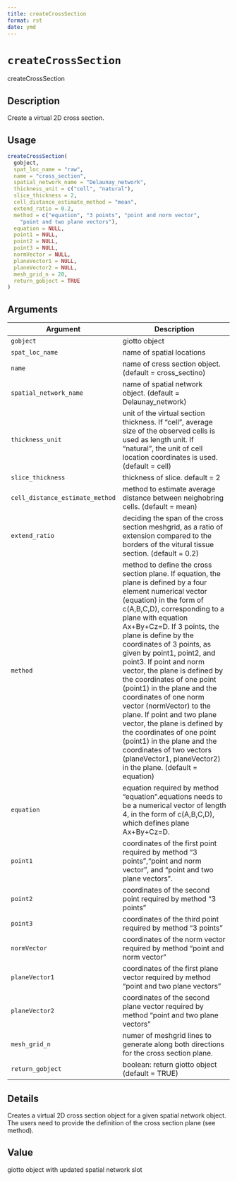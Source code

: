 ```yaml
--- 
title: createCrossSection 
format: rst 
date: ymd 
--- 
```

# `createCrossSection`

createCrossSection


## Description

Create a virtual 2D cross section.


## Usage

```r
createCrossSection(
  gobject,
  spat_loc_name = "raw",
  name = "cross_section",
  spatial_network_name = "Delaunay_network",
  thickness_unit = c("cell", "natural"),
  slice_thickness = 2,
  cell_distance_estimate_method = "mean",
  extend_ratio = 0.2,
  method = c("equation", "3 points", "point and norm vector",
    "point and two plane vectors"),
  equation = NULL,
  point1 = NULL,
  point2 = NULL,
  point3 = NULL,
  normVector = NULL,
  planeVector1 = NULL,
  planeVector2 = NULL,
  mesh_grid_n = 20,
  return_gobject = TRUE
)
```


## Arguments

Argument      |Description
------------- |----------------
`gobject`     |     giotto object
`spat_loc_name`     |     name of spatial locations
`name`     |     name of cress section object. (default = cross_sectino)
`spatial_network_name`     |     name of spatial network object. (default = Delaunay_network)
`thickness_unit`     |     unit of the virtual section thickness. If "cell", average size of the observed cells is used as length unit. If "natural", the unit of cell location coordinates is used.(default = cell)
`slice_thickness`     |     thickness of slice. default = 2
`cell_distance_estimate_method`     |     method to estimate average distance between neighobring cells. (default = mean)
`extend_ratio`     |     deciding the span of the cross section meshgrid, as a ratio of extension compared to the borders of the vitural tissue section. (default = 0.2)
`method`     |     method to define the cross section plane. If equation, the plane is defined by a four element numerical vector (equation) in the form of c(A,B,C,D), corresponding to a plane with equation Ax+By+Cz=D. If 3 points, the plane is define by the coordinates of 3 points, as given by point1, point2, and point3. If point and norm vector, the plane is defined by the coordinates of one point (point1) in the plane and the coordinates of one norm vector (normVector) to the plane. If point and two plane vector, the plane is defined by the coordinates of one point (point1) in the plane and the coordinates of two vectors (planeVector1, planeVector2) in the plane. (default = equation)
`equation`     |     equation required by method "equation".equations needs to be a numerical vector of length 4, in the form of c(A,B,C,D), which defines plane Ax+By+Cz=D.
`point1`     |     coordinates of the first point required by method "3 points","point and norm vector", and "point and two plane vectors".
`point2`     |     coordinates of the second point required by method "3 points"
`point3`     |     coordinates of the third point required by method "3 points"
`normVector`     |     coordinates of the norm vector required by method "point and norm vector"
`planeVector1`     |     coordinates of the first plane vector required by method "point and two plane vectors"
`planeVector2`     |     coordinates of the second plane vector required by method "point and two plane vectors"
`mesh_grid_n`     |     numer of meshgrid lines to generate along both directions for the cross section plane.
`return_gobject`     |     boolean: return giotto object (default = TRUE)


## Details

Creates a virtual 2D cross section object for a given spatial network object. The users need to provide the definition of the cross section plane (see method).


## Value

giotto object with updated spatial network slot


